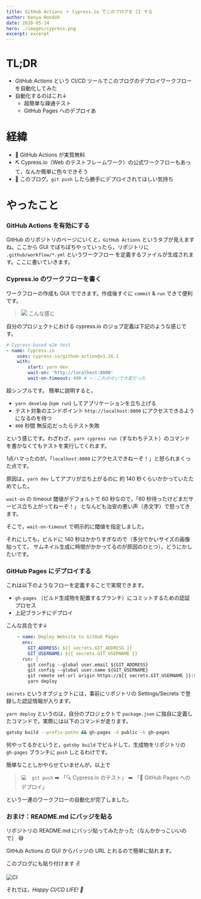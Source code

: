 ```yaml
---
title: GitHub Actions ＋ Cypress.io でこのブログを CI する
author: Kenya Hondoh
date: 2020-05-14
hero: ./images/cypress.png
excerpt: excerpt
---
```


<!-- ![](https://lh3.googleusercontent.com/s8fY5QbR1GIi_4n1N3ePqmaq81FmNPD_lUiMv5piMdAxgg3WTUyRBZTGpAIEo5gphDeJy0E-Fqg24nvkGEVN9ZLcfwZXXPTGm81ZmnBMh4Idq7wbH0EzNsVEvGh9oE5Vmw5GjIbnID4) -->

# TL;DR
- *GitHub Actions* という CI/CD ツールでこのブログのデプロイワークフローを自動化してみた
- 自動化するのはこれ↓
  - 超簡単な疎通テスト
  - GitHub Pages へのデプロイあ

# 経緯
- 🚀 GitHub Actions が実質無料
- ⛏ Cypress.io（Web のテストフレームワーク）の公式ワークフローもあって，なんか簡単に色々できそう
- 🤔 このブログ，`git push` したら勝手にデプロイされてほしい気持ち

# やったこと
### GitHub Actions を有効にする
GitHub のリポジトリのページにいくと，`GitHub Actions` というタブが見えますね。ここから
GUI でぽちぽちやっていったら，リポジトリに `.github/workflow/*.yml` というワークフロー
を定義するファイルが生成されます。ここに書いていきます。

### Cypress.io のワークフローを書く

ワークフローの作成も GUI でできます。作成後すぐに `commit` & `run` できて便利です。

>![](https://lh3.googleusercontent.com/MPWYyv_ZLrDxy16xD_ORZGvLm85E0ZvCmn0rFdK-Qyj0ITlfWlQk4mTe8eWtZVe3zvGnrtrLeowL4xpCX4i9JN_en8ePiNuS2CrhKUjx-4WpZ2pIMTP7RivPjoMmoMFBNBpRMETmkiU)
>こんな感じ

自分のプロジェクトにおける cypress.io のジョブ定義は下記のような感じです。

```yml
# Cypress-based e2e test
- name: Cypress.io
    uses: cypress-io/github-action@v1.16.1
    with:
        start: yarn dev
        wait-on: 'http://localhost:8000'
        wait-on-timeout: 400 # ⭐️：これのせいで大変だった
```

超シンプルです。 簡単に説明すると，

- `yarn develop` (`npm run`) してアプリケーションを立ち上げる
- テスト対象のエンドポイント `http://localhost:8000` にアクセスできるようになるのを待つ
- `400` 秒間 無反応だったらテスト失敗

という感じです。わざわざ，`yarn cypress run`（すなわちテスト）のコマンドを書かなくてもテストを実行してくれます。

1点ハマったのが，「`localhost:8000` にアクセスできねーぞ！」と怒られまくった点です。

原因は，`yarn dev` してアプリが立ち上がるのに 約 140 秒くらいかかっていたためでした。

`wait-on` の timeout 閾値がデフォルトで 60 秒なので，「60 秒待ったけどまだサービス立ち上がってねーぞ！」
となんども治安の悪い声（赤文字）で怒ってきます。

そこで，`wait-on-timeout` で明示的に閾値を指定しました。

それにしても，ビルドに 140 秒はかかりすぎなので（多分でかいサイズの画像貼ってて，
サムネイル生成に時間がかかってるのが原因のひとつ），どうにかしたいです。

### GitHub Pages にデプロイする

これは以下のようなフローを定義することで実現できます。

- `gh-pages` （ビルド生成物を配置するブランチ）にコミットするための認証プロセス
- 上記ブランチにデプロイ

こんな具合です↓

```yaml
    - name: Deploy Website to GitHub Pages
      env:
        GIT_ADDRESS: ${{ secrets.GIT_ADDRESS }}
        GIT_USERNAME: ${{ secrets.GIT_USERNAME }}
      run: |
        git config --global user.email ${GIT_ADDRESS}
        git config --global user.name ${GIT_USERNAME}
        git remote set-url origin https://${{ secrets.GIT_USERNAME }}:${{ secrets.GIT_SECRET }}@github.com/kenmikanmi/blog
        yarn deploy
```

`secrets` というオブジェクトには，事前にリポジトリの Settings/Secrets で登録した認証情報が入ります。

`yarn deploy` というのは，自分のプロジェクトで `package.json` に独自に定義したコマンドで，実際には以下のコマンドが走ります。

```bash
gatsby build --prefix-paths && gh-pages -d public -b gh-pages
```

何やってるかというと，`gatsby build` でビルドして，生成物をリポジトリの `gh-pages` ブランチに `push` しとるわけです。

簡単なことしかやらせていませんが，以上で 

> 💻　`git push` ➡️ 「🔍 Cypress.io のテスト」  ➡️ 「🚀 GitHub Pages へのデプロイ」 

という一連のワークフローの自動化が完了しました。

### おまけ：README.md にバッジを貼る

リポジトリの README.md にバッジ貼ってみたかった（なんかかっこいいので） 😅

GitHub Actions の GUI からバッジの URL とれるので簡単に貼れます。

このブログにも貼り付けます ✌️

![CI](https://github.com/kenmikanmi/blog/workflows/CI/badge.svg)

それでは，*Happy CI/CD LIFE! 🚀*